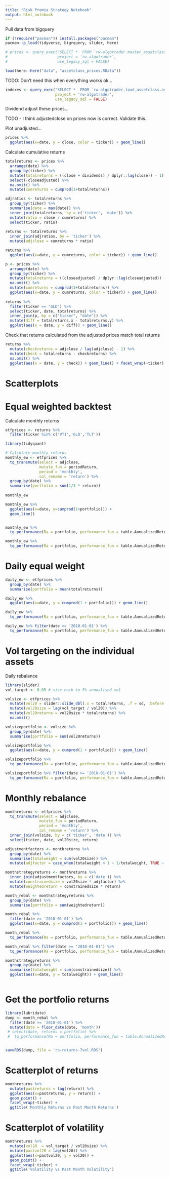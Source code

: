 ```yaml
---
title: "Risk Premia Strategy Notebook"
output: html_notebook
---
```


Pull data from bigquery

```r
if (!require("pacman")) install.packages("pacman")
pacman::p_load(tidyverse, bigrquery, slider, here)

# prices <- query_exec("SELECT *  FROM `rw-algotrader.master_assetclass.assetclass_price`;", 
#                      project = 'rw-algotrader', 
#                      use_legacy_sql = FALSE)

load(here::here("data", "assetclass_prices.RData"))
```

TODO: Don't need this when everything works ok... 

```r
indexes <- query_exec("SELECT *  FROM `rw-algotrader.load_assetclass.assetclass_indexes`;", 
                      project = 'rw-algotrader', 
                      use_legacy_sql = FALSE)
```

Dividend adjust these prices... 

TODO - I think adjustedclose on prices now is correct. Validate this.


Plot unadjusted...

```r
prices %>% 
  ggplot(aes(x=date, y = close, color = ticker)) + geom_line()
```

Calculate cumulative returns

```r
totalreturns <- prices %>%
  arrange(date) %>%
  group_by(ticker) %>%
  mutate(totalreturns = ((close + dividends) / dplyr::lag(close)) - 1) %>%
  select(-closeadjusted) %>%
  na.omit() %>%
  mutate(cumreturns = cumprod(1+totalreturns))

adjratios <- totalreturns %>%
  group_by(ticker) %>%
  summarise(date = max(date)) %>%
  inner_join(totalreturns, by = c('ticker', 'date')) %>%
  mutate(ratio = close / cumreturns) %>%
  select(ticker, ratio)
  
returns <- totalreturns %>%
  inner_join(adjratios, by = 'ticker') %>%
  mutate(adjclose = cumreturns * ratio)
```

```r
returns %>%
  ggplot(aes(x=date, y = cumreturns, color = ticker)) + geom_line()
```

```r
p <- prices %>% 
  arrange(date) %>%
  group_by(ticker) %>%
  mutate(totalreturns = ((closeadjusted) / dplyr::lag(closeadjusted)) - 1) %>%
  na.omit() %>%
  mutate(cumreturns = cumprod(1+totalreturns)) %>% 
  ggplot(aes(x=date, y = cumreturns, color = ticker)) + geom_line()
  
returns %>% 
  filter(ticker == "GLD") %>% 
  select(ticker, date, totalreturns) %>% 
  inner_join(p, by = c("ticker", "date")) %>% 
  mutate(diff = totalreturns.x - totalreturns.y) %>% 
  ggplot(aes(x = date, y = diff)) + geom_line()
```


Check that returns calculated from the adjusted prices match total returns

```r
returns %>%
  mutate(checkreturns = adjclose / lag(adjclose) - 1) %>%
  mutate(check = totalreturns - checkreturns) %>%
  na.omit() %>% 
  ggplot(aes(x = date, y = check)) + geom_line() + facet_wrap(~ticker)
```

# Scatterplots




# Equal weighted backtest 

Calculate monthly returns

```r
etfprices <- returns %>% 
  filter(ticker %in% c('VTI','GLD','TLT')) 
```

```r
library(tidyquant)

# Calculate monthly returns
monthly_ew <- etfprices %>%
  tq_transmute(select = adjclose,
               mutate_fun = periodReturn,
               period = 'monthly',
               col_rename = 'return') %>%
  group_by(date) %>%
  summarise(portfolio = sum(1/3 * return))
  
monthly_ew

monthly_ew %>%
  ggplot(aes(x=date, y=cumprod(1+portfolio))) +
  geom_line()


monthly_ew %>%
  tq_performance(Ra = portfolio, performance_fun = table.AnnualizedReturns)

monthly_ew %>%
  tq_performance(Ra = portfolio, performance_fun = table.AnnualizedReturns)
```

# Daily equal weight

```r
daily_ew <- etfprices %>%
  group_by(date) %>%
  summarise(portfolio = mean(totalreturns))

daily_ew %>%
  ggplot(aes(x=date, y = cumprod(1 + portfolio))) + geom_line()

daily_ew %>%
  tq_performance(Ra = portfolio, performance_fun = table.AnnualizedReturns)

daily_ew %>% filter(date >= '2010-01-01') %>%
  tq_performance(Ra = portfolio, performance_fun = table.AnnualizedReturns)
```


# Vol targeting on the individual assets

Daily rebalance

```r
library(slider)
vol_target <- 0.05 # size each to 5% annualised vol

volsize <- etfprices %>%
  mutate(vol20 = slider::slide_dbl(.x = totalreturns, .f = sd, .before = 60, .complete = TRUE) * sqrt(252)) %>%
  mutate(vol20size = lag(vol_target / vol20)) %>%
  mutate(vol20returns = vol20size * totalreturns) %>%
  na.omit()

volsizeportfolio <- volsize %>%
  group_by(date) %>%
  summarise(portfolio = sum(vol20returns))

volsizeportfolio %>%
  ggplot(aes(x=date, y = cumprod(1 + portfolio))) + geom_line()

volsizeportfolio %>%
  tq_performance(Ra = portfolio, performance_fun = table.AnnualizedReturns)

volsizeportfolio %>% filter(date >= '2010-01-01') %>%
  tq_performance(Ra = portfolio, performance_fun = table.AnnualizedReturns)
```

# Monthly rebalance

```r
monthreturns <- etfprices %>%
  tq_transmute(select = adjclose,
               mutate_fun = periodReturn,
               period = 'monthly',
               col_rename = 'return') %>%
  inner_join(volsize, by = c('ticker', 'date')) %>%
  select(ticker, date, vol20size, return)

adjustmentfactors <- monthreturns %>%
  group_by(date) %>%
  summarise(totalweight = sum(vol20size)) %>%
  mutate(adjfactor = case_when(totalweight > 1 ~ 1/totalweight, TRUE ~ 1))

monthstrategyreturns <- monthreturns %>%
  inner_join(adjustmentfactors, by = c('date')) %>%
  mutate(constrainedsize = vol20size * adjfactor) %>%
  mutate(weightedreturn = constrainedsize * return)

month_rebal <- monthstrategyreturns %>%
  group_by(date) %>%
  summarise(portfolio = sum(weightedreturn))

month_rebal %>%
  filter(date >= '2010-01-01') %>%
  ggplot(aes(x=date, y = cumprod(1 + portfolio))) + geom_line()

month_rebal %>%
  tq_performance(Ra = portfolio, performance_fun = table.AnnualizedReturns)

month_rebal %>% filter(date >= '2010-01-01') %>%
  tq_performance(Ra = portfolio, performance_fun = table.AnnualizedReturns)

monthstrategyreturns %>%
  group_by(date) %>%
  summarise(totalweight = sum(constrainedsize)) %>%
  ggplot(aes(x=date, y = totalweight)) + geom_line()
  
```

# Get the portfolio returns

```r
library(lubridate)
dump <- month_rebal %>%
  filter(date >= '2010-01-01') %>%
  mutate(date = floor_date(date, 'month')) 
 # select(date, returns = portfolio) %>%
 #  tq_performance(Ra = portfolio, performance_fun = table.AnnualizedReturns)


saveRDS(dump, file = 'rp-returns-7vol.RDS')
```

# Scatterplot of returns 

```r
monthreturns %>%
  mutate(pastreturns = lag(return)) %>%
  ggplot(aes(x=pastreturns, y = return)) +
  geom_point() + 
  facet_wrap(~ticker) + 
  ggtitle('Monthly Returns vs Past Month Returns')
```

# Scatterplot of volatility

```r
monthreturns %>%
  mutate(vol20  = vol_target / vol20size) %>%
  mutate(pastvol20 = lag(vol20)) %>%
  ggplot(aes(x=pastvol20, y = vol20)) +
  geom_point() + 
  facet_wrap(~ticker) + 
  ggtitle('Volatility vs Past Month Volatility')

```

